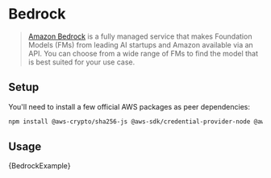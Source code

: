 # Bedrock

>[Amazon Bedrock](https://aws.amazon.com/bedrock/) is a fully managed service that makes Foundation Models (FMs)
from leading AI startups and Amazon available via an API. You can choose from a wide range of FMs to find the model that is best suited for your use case.

## Setup

You'll need to install a few official AWS packages as peer dependencies:

```bash npm2yarn
npm install @aws-crypto/sha256-js @aws-sdk/credential-provider-node @aws-sdk/protocol-http @aws-sdk/signature-v4 @smithy/eventstream-codec @smithy/util-utf8
```

## Usage


<CodeBlock language="typescript">{BedrockExample}</CodeBlock>
